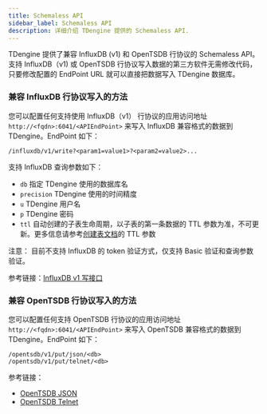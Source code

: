 ```yaml
---
title: Schemaless API
sidebar_label: Schemaless API
description: 详细介绍 TDengine 提供的 Schemaless API.
---
```


TDengine 提供了兼容 InfluxDB (v1) 和 OpenTSDB 行协议的 Schemaless API。支持 InfluxDB（v1) 或 OpenTSDB 行协议写入数据的第三方软件无需修改代码，只要修改配置的 EndPoint URL 就可以直接把数据写入 TDengine 数据库。

### 兼容 InfluxDB 行协议写入的方法

您可以配置任何支持使用 InfluxDB（v1） 行协议的应用访问地址 `http://<fqdn>:6041/<APIEndPoint>` 来写入 InfluxDB 兼容格式的数据到 TDengine。EndPoint 如下：
```text
/influxdb/v1/write?<param1=value1>?<param2=value2>...
```

支持 InfluxDB 查询参数如下：

- `db` 指定 TDengine 使用的数据库名
- `precision` TDengine 使用的时间精度
- `u` TDengine 用户名
- `p` TDengine 密码
- `ttl` 自动创建的子表生命周期，以子表的第一条数据的 TTL 参数为准，不可更新。更多信息请参考[创建表文档](/../../taos-sql/table/#创建表)的 TTL 参数

注意： 目前不支持 InfluxDB 的 token 验证方式，仅支持 Basic 验证和查询参数验证。

参考链接：[InfluxDB v1 写接口](https://docs.influxdata.com/influxdb/v2.0/reference/api/influxdb-1x/write/)

### 兼容 OpenTSDB 行协议写入的方法

您可以配置任何支持 OpenTSDB 行协议的应用访问地址 `http://<fqdn>:6041/<APIEndPoint>` 来写入 OpenTSDB 兼容格式的数据到 TDengine。EndPoint 如下：

```text
/opentsdb/v1/put/json/<db>
/opentsdb/v1/put/telnet/<db>
```

参考链接：
  - [OpenTSDB JSON](http://opentsdb.net/docs/build/html/api_http/put.html)
  - [OpenTSDB Telnet](http://opentsdb.net/docs/build/html/api_telnet/put.html)
